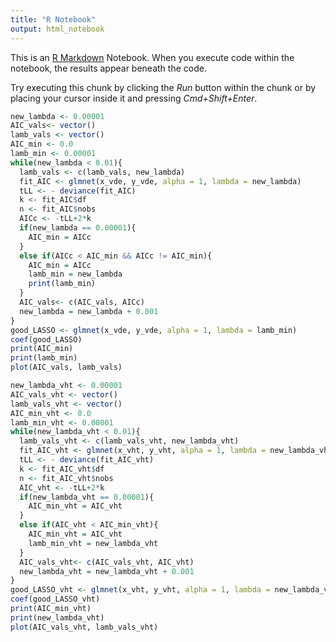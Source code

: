 ```yaml
---
title: "R Notebook"
output: html_notebook
---
```


This is an [R Markdown](http://rmarkdown.rstudio.com) Notebook. When you execute code within the notebook, the results appear beneath the code. 

Try executing this chunk by clicking the *Run* button within the chunk or by placing your cursor inside it and pressing *Cmd+Shift+Enter*. 

```r
new_lambda <- 0.00001
AIC_vals<- vector()
lamb_vals <- vector()
AIC_min <- 0.0
lamb_min <- 0.00001
while(new_lambda < 0.01){
  lamb_vals <- c(lamb_vals, new_lambda)
  fit_AIC <- glmnet(x_vde, y_vde, alpha = 1, lambda = new_lambda)
  tLL <- - deviance(fit_AIC)
  k <- fit_AIC$df
  n <- fit_AIC$nobs
  AICc <- -tLL+2*k
  if(new_lambda == 0.00001){
    AIC_min = AICc
  }
  else if(AICc < AIC_min && AICc != AIC_min){
    AIC_min = AICc
    lamb_min = new_lambda
    print(lamb_min)
  }
  AIC_vals<- c(AIC_vals, AICc)
  new_lambda = new_lambda + 0.001
}
good_LASSO <- glmnet(x_vde, y_vde, alpha = 1, lambda = lamb_min)
coef(good_LASSO)
print(AIC_min)
print(lamb_min)
plot(AIC_vals, lamb_vals)

```

```r

new_lambda_vht <- 0.00001
AIC_vals_vht <- vector()
lamb_vals_vht <- vector()
AIC_min_vht <- 0.0
lamb_min_vht <- 0.00001
while(new_lambda_vht < 0.01){
  lamb_vals_vht <- c(lamb_vals_vht, new_lambda_vht)
  fit_AIC_vht <- glmnet(x_vht, y_vht, alpha = 1, lambda = new_lambda_vht)
  tLL <- - deviance(fit_AIC_vht)
  k <- fit_AIC_vht$df
  n <- fit_AIC_vht$nobs
  AIC_vht <- -tLL+2*k
  if(new_lambda_vht == 0.00001){
    AIC_min_vht = AIC_vht
  }
  else if(AIC_vht < AIC_min_vht){
    AIC_min_vht = AIC_vht
    lamb_min_vht = new_lambda_vht
  }
  AIC_vals_vht<- c(AIC_vals_vht, AIC_vht)
  new_lambda_vht = new_lambda_vht + 0.001
}
good_LASSO_vht <- glmnet(x_vht, y_vht, alpha = 1, lambda = new_lambda_vht)
coef(good_LASSO_vht)
print(AIC_min_vht)
print(new_lambda_vht)
plot(AIC_vals_vht, lamb_vals_vht)
```

```r

```

